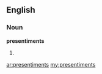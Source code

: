 ==English==

===Noun===
'''presentiments'''

# {{plural of|[[presentiment]]}}

[[ar:presentiments]]
[[my:presentiments]]